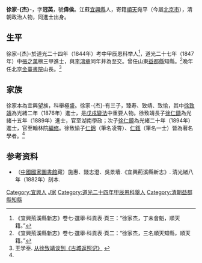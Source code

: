 '''徐家-{杰}-'''，字'''冠英'''，號'''偉侯'''。江蘇[[宜興縣|宜興縣]]人，寄籍[[順天|順天]]宛平（今屬[[北京市|北京市]]），清朝政治人物，同進士出身。

==生平==
徐家-{杰}-於道光二十四年（1844年）考中甲辰恩科举人<ref>《宜興荊溪縣新志》卷七·選舉·科貢表·頁三：“徐家杰，丁未會魁，順天籍。”</ref>，道光二十七年（1847年）中[[張之萬|張之萬]]榜三甲進士，與[[李鴻章|李鴻章]]同年并為至交。曾任山東[[益都縣|益都縣]]知縣。<ref>《宜興荊溪縣新志》卷七·選舉·科貢表·頁二：“徐家杰，三名順天知縣，順天籍。”</ref>晚年任北京[[金臺書院|金臺書院]]山長。<ref name="返照">王学泰. [http://www.edubridge.com/erxiantang/l2/guchengfanzhao.htm 从徐致靖谈到《古城返照记》] {{Wayback|url=http://www.edubridge.com/erxiantang/l2/guchengfanzhao.htm |date=20181027131646 }}</ref>

==家族==
徐家本為宜興望族，科舉極盛。徐家-{杰}-有三子，臻寿、致靖、致愉，其中[[徐致靖|徐致靖]]為光緒二年（1876年）進士，是[[戊戌變法|戊戌變法]]中重要人物。徐致靖長子[[徐仁鑄|徐仁鑄]]為光緒十五年（1889年）進士，官至湖南學政；次子[[徐仁鏡|徐仁鏡]]為光緒二十年（1894年）進士，官至翰林院[[編修|編修]]。徐致愉子[[徐仁錦|仁錦]]（筆名凌霄）、[[徐仁鈺|仁鈺]]（筆名一士）皆為著名學者。<ref name="返照" />

== 参考资料 ==
{{reflist}}

*（[[中國國家圖書館|中國國家圖書館]]藏）施惠、錢志澄、吳景墙.《宜興荊溪縣新志》. 清光緒八年（1882年）刻本.

{{道光二十七年丁未科殿試金榜}}

{{Authority control}}

{{DEFAULTSORT:Xu徐}}
[[Category:宜興人|Category:宜興人]]
[[Category:徐姓|J家]]
[[Category:道光二十四年甲辰恩科舉人|Category:道光二十四年甲辰恩科舉人]]
[[Category:清朝益都縣知縣|Category:清朝益都縣知縣]]


{{清朝人物小作品}}